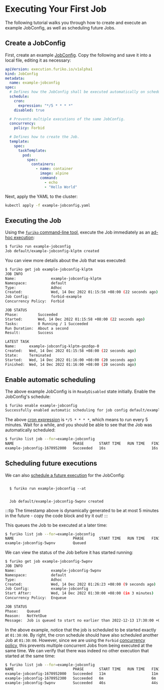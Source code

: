 # Executing Your First Job

The following tutorial walks you through how to create and execute an example JobConfig, as well as scheduling future Jobs.

## Create a JobConfig

First, create an example [JobConfig](../../execution/jobconfig/index.md). Copy the following and save it into a local file, editing it as necessary:

```yaml title=example-jobconfig.yaml
apiVersion: execution.furiko.io/v1alpha1
kind: JobConfig
metadata:
  name: example-jobconfig
spec:
  # Defines how the JobConfig shall be executed automatically on schedule.
  schedule:
    cron:
      expression: "*/5 * * * *"
    disabled: true

  # Prevents multiple executions of the same JobConfig.
  concurrency:
    policy: Forbid

  # Defines how to create the Job.
  template:
    spec:
      taskTemplate:
        pod:
          spec:
            containers:
              - name: container
                image: alpine
                command:
                  - echo
                  - "Hello World"
```

Next, apply the YAML to the cluster:

```sh
kubectl apply -f example-jobconfig.yaml
```

## Executing the Job

Using the [`furiko` command-line tool](../cli.mdx), execute the Job immediately as an [ad-hoc execution](../../execution/job/adhoc-execution.mdx):

```sh
$ furiko run example-jobconfig
Job default/example-jobconfig-klptm created
```

You can view more details about the Job that was executed:

```sh
$ furiko get job example-jobconfig-klptm
JOB INFO
Name:                example-jobconfig-klptm
Namespace:           default
Type:                Adhoc
Created:             Wed, 14 Dec 2022 01:15:58 +08:00 (22 seconds ago)
Job Config:          forbid-example
Concurrency Policy:  Forbid

JOB STATUS
Phase:         Succeeded
Started:       Wed, 14 Dec 2022 01:15:58 +08:00 (22 seconds ago)
Tasks:         0 Running / 1 Succeeded
Run Duration:  About a second
Result:        Success

LATEST TASK
Name:      example-jobconfig-klptm-gezdqo-0
Created:   Wed, 14 Dec 2022 01:15:58 +08:00 (22 seconds ago)
State:     Terminated
Started:   Wed, 14 Dec 2022 01:16:00 +08:00 (20 seconds ago)
Finished:  Wed, 14 Dec 2022 01:16:00 +08:00 (20 seconds ago)
```

## Enable automatic scheduling

The above example JobConfig is in `ReadyDisabled` state initially. Enable the JobConfig's schedule:

```sh
$ furiko enable example-jobconfig
Successfully enabled automatic scheduling for job config default/example-jobconfig
```

The above [cron expression](../../execution/jobconfig/cron-syntax.md) is `*/5 * * * *`, which means to run every 5 minutes. Wait for a while, and you should be able to see that the Job was automatically scheduled:

```sh
$ furiko list job --for=example-jobconfig
NAME                           PHASE       START TIME   RUN TIME   FINISH TIME
example-jobconfig-1670952000   Succeeded   16s                     16s
```

## Scheduling future executions

We can also [schedule a future execution](../../execution/job/start-policy.md) for the JobConfig:


<code>
  $ furiko run example-jobconfig --at <Time offset={5 * 60} truncate={5 * 60} />
  <br />
  Job default/example-jobconfig-5wpnv created
</code>

:::tip
The timestamp above is dynamically generated to be at most 5 minutes in the future - copy the code block and try it out!
:::

This queues the Job to be executed at a later time:

```sh
$ furiko list job --for=example-jobconfig
NAME                           PHASE       START TIME   RUN TIME   FINISH TIME
example-jobconfig-5wpnv        Queued
```

We can view the status of the Job before it has started running:

```sh
$ furiko get job example-jobconfig-5wpnv
JOB INFO
Name:                example-jobconfig-5wpnv
Namespace:           default
Type:                Adhoc
Created:             Wed, 14 Dec 2022 01:26:23 +08:00 (9 seconds ago)
Job Config:          example-jobconfig
Start After:         Wed, 14 Dec 2022 01:30:00 +08:00 (in 3 minutes)
Concurrency Policy:  Enqueue

JOB STATUS
Phase:    Queued
Reason:   NotYetDue
Message:  Job is queued to start no earlier than 2022-12-13 17:30:00 +0000 UTC
```

In the above example, notice that the job is scheduled to be started exactly at `01:30:00`. By right, the cron schedule should have also scheduled another Job at `01:30:00`. However, since we are using the `Forbid` [concurrency policy](../../execution/jobconfig/concurrency.md), this prevents multiple concurrent Jobs from being executed at the same time. We can verify that there was indeed no other execution that started at the same time:

```sh
$ furiko list job --for=example-jobconfig
NAME                           PHASE       START TIME   RUN TIME   FINISH TIME
example-jobconfig-1670952000   Succeeded   11m                     11m
example-jobconfig-1670952300   Succeeded   6m                      6m
example-jobconfig-5wpnv        Succeeded   46s                     44s
```
